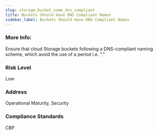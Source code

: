 ```yaml
---
slug: storage_bucket_name_dns_compliant
title: Buckets Should Have DNS Compliant Names
sidebar_label: Buckets Should Have DNS Compliant Names
---
```


### More Info:

Ensure that cloud Storage buckets following a DNS-compliant naming scheme, which avoid the use of a period i.e. "."

### Risk Level

Low

### Address

Operational Maturity, Security

### Compliance Standards

CBP

